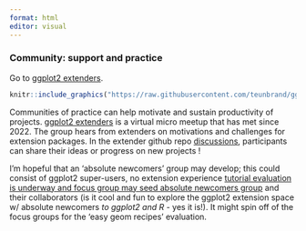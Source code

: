 ```yaml
---
format: html
editor: visual
---
```


### Community: support and practice

Go to [ggplot2 extenders](https://github.com/teunbrand/ggplot-extension-club).

```r
knitr::include_graphics("https://raw.githubusercontent.com/teunbrand/ggplot-extension-club/main/ggextenders-hex_files/figure-html/unnamed-chunk-1-1.png")
```

Communities of practice can help motivate and sustain productivity of projects. [ggplot2 extenders](https://github.com/teunbrand/ggplot-extension-club) is a virtual micro meetup that has met since 2022. The group hears from extenders on motivations and challenges for extension packages. In the extender github repo [discussions](https://github.com/teunbrand/ggplot-extension-club/discussions), participants can share their ideas or progress on new projects !

I'm hopeful that an 'absolute newcomers' group may develop; this could consist of ggplot2 super-users, no extension experience [tutorial evaluation is underway and focus group may seed absolute newcomers group](https://github.com/EvaMaeRey/easy-geom-recipes) and their collaborators (is it cool and fun to explore the ggplot2 extension space w/ absolute newcomers *to ggplot2 and R* - yes it is!). It might spin off of the focus groups for the 'easy geom recipes' evaluation.
